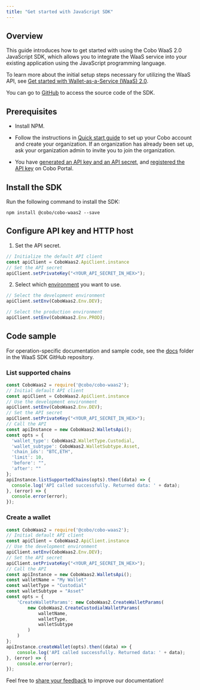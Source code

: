 ```yaml
---
title: "Get started with JavaScript SDK"
---
```


## Overview

This guide introduces how to get started with using the Cobo WaaS 2.0 JavaScript SDK, which allows you to integrate the WaaS service into your existing application using the JavaScript programming language.

To learn more about the initial setup steps necessary for utilizing the WaaS API, see [Get started with Wallet-as-a-Service (WaaS) 2.0](/v2/guides/get-started/get-started-with-waas).

You can go to [GitHub](https://github.com/CoboGlobal/cobo-waas2-js-sdk/) to access the source code of the SDK.

## Prerequisites

- Install NPM.

- Follow the instructions in [Quick start guide](https://manuals.cobo.com/en/portal/quick-start-guide) to set up your Cobo account and create your organization. If an organization has already been set up, ask your organization admin to invite you to join the organization.
- You have [generated an API key and an API secret](/v2/guides/overview/cobo-auth#generate-an-api-key-and-an-api-secret), and [registered the API key](https://manuals.cobo.com/en/portal/developer-console/create-api-key) on Cobo Portal.

## Install the SDK

Run the following command to install the SDK:

```
npm install @cobo/cobo-waas2 --save
```

## Configure API key and HTTP host

1. Set the API secret.

```javascript
// Initialize the default API client
const apiClient = CoboWaas2.ApiClient.instance
// Set the API secret
apiClient.setPrivateKey("<YOUR_API_SECRET_IN_HEX>");
```

2. Select which [environment](/v2/guides/overview/environments) you want to use.

```javascript
// Select the development environment
apiClient.setEnv(CoboWaas2.Env.DEV);

// Select the production environment
apiClient.setEnv(CoboWaas2.Env.PROD);
```

## Code sample

For operation-specific documentation and sample code, see the [docs](https://github.com/CoboGlobal/cobo-waas2-js-sdk/tree/master/docs) folder in the WaaS SDK GitHub repository.

### List supported chains

```javascript
const CoboWaas2 = require('@cobo/cobo-waas2');
// Initial default API client
const apiClient = CoboWaas2.ApiClient.instance
// Use the development environment
apiClient.setEnv(CoboWaas2.Env.DEV);
// Set the API secret
apiClient.setPrivateKey("<YOUR_API_SECRET_IN_HEX>");
// Call the API
const apiInstance = new CoboWaas2.WalletsApi();
const opts = {
  'wallet_type': CoboWaas2.WalletType.Custodial,
  'wallet_subtype': CoboWaas2.WalletSubtype.Asset,
  'chain_ids': "BTC,ETH",
  'limit': 10,
  'before': "",
  'after': ""
};
apiInstance.listSupportedChains(opts).then((data) => {
  console.log('API called successfully. Returned data: ' + data);
}, (error) => {
  console.error(error);
});
```

### Create a wallet

```javascript
const CoboWaas2 = require('@cobo/cobo-waas2');
// Initial default API client 
const apiClient = CoboWaas2.ApiClient.instance
// Use the development environment
apiClient.setEnv(CoboWaas2.Env.DEV);
// Set the API secret
apiClient.setPrivateKey("<YOUR_API_SECRET_IN_HEX>");
// Call the API
const apiInstance = new CoboWaas2.WalletsApi();
const walletName = "My Wallet"
const walletType = "Custodial"
const walletSubtype = "Asset"
const opts = {
    'CreateWalletParams': new CoboWaas2.CreateWalletParams(
        new CoboWaas2.CreateCustodialWalletParams(
            walletName,
            walletType,
            walletSubtype
        )
    )
};
apiInstance.createWallet(opts).then((data) => {
    console.log('API called successfully. Returned data: ' + data);
}, (error) => {
    console.error(error);
});
```


<Tip>Feel free to [share your feedback](https://forms.zohopublic.com/cobo/form/DocumentFeedbackForm/formperma/QvLOhxJv1_JMsJ-1dleZ8Itb_7rzN-LtgvsDdxosoVI) to improve our documentation!</Tip>